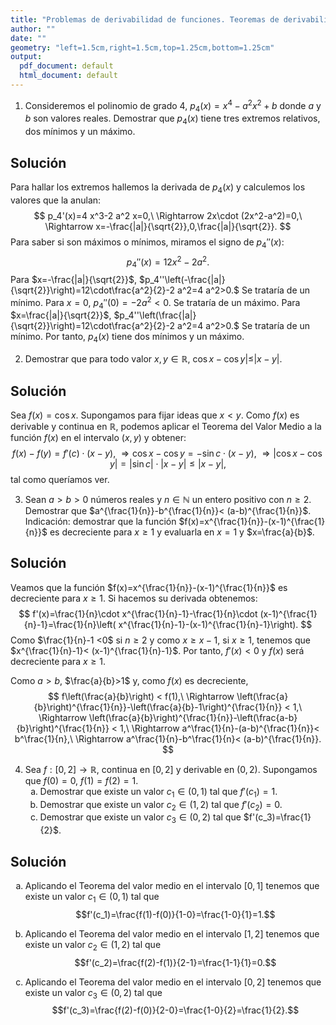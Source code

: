 ```yaml
---
title: "Problemas de derivabilidad de funciones. Teoremas de derivabilidad"
author: ""
date: ""
geometry: "left=1.5cm,right=1.5cm,top=1.25cm,bottom=1.25cm"
output:
  pdf_document: default
  html_document: default
---
```


1. Consideremos el polinomio de grado $4$, $p_4(x)=x^4-a^2 x^2+b$ donde $a$ y $b$ son valores reales. Demostrar que $p_4(x)$ tiene tres extremos relativos, dos mínimos y un máximo.



## Solución

Para hallar los extremos hallemos la derivada de $p_4(x)$ y calculemos los valores que la anulan:
$$
p_4'(x)=4 x^3-2 a^2 x=0,\ \Rightarrow 2x\cdot (2x^2-a^2)=0,\ \Rightarrow x=-\frac{|a|}{\sqrt{2}},0,\frac{|a|}{\sqrt{2}}.
$$
Para saber si son máximos o mínimos, miramos el signo de $p_4''(x)$:
$$
p_4''(x)=12 x^2-2 a^2.
$$
Para $x=-\frac{|a|}{\sqrt{2}}$, $p_4''\left(-\frac{|a|}{\sqrt{2}}\right)=12\cdot\frac{a^2}{2}-2 a^2=4 a^2>0.$ Se trataría de un mínimo.\newline
Para $x=0$, $p_4''(0)=-2 a^2< 0.$ Se trataría de un máximo.\newline
Para $x=\frac{|a|}{\sqrt{2}}$, $p_4''\left(\frac{|a|}{\sqrt{2}}\right)=12\cdot\frac{a^2}{2}-2 a^2=4 a^2>0.$ Se trataría de un mínimo.\newline
Por tanto, $p_4(x)$ tiene dos mínimos y un máximo.

\newpage

2. Demostrar que para todo valor $x,y\in\mathbb{R}$, $\cos x-\cos y|\leq |x-y|$.\newline\newline


## Solución

Sea $f(x)=\cos x$. Supongamos para fijar ideas que $x<y$. Como $f(x)$ es derivable y continua en $\mathbb{R}$, podemos aplicar el Teorema del Valor Medio a la función $f(x)$ en el intervalo $(x,y)$ y obtener:
$$
f(x)-f(y)=f'(c)\cdot (x-y),\ \Rightarrow \cos x-\cos y=-\sin c\cdot (x-y), \ \Rightarrow |\cos x-\cos y|=|\sin c|\cdot |x-y|\leq |x-y|,
$$
tal como queríamos ver.

\newpage



3. Sean $a>b>0$ números reales y $n\in\mathbb{N}$ un entero positivo con $n\geq 2$. Demostrar que $a^{\frac{1}{n}}-b^{\frac{1}{n}}< (a-b)^{\frac{1}{n}}$.\newline
Indicación: demostrar que la función $f(x)=x^{\frac{1}{n}}-(x-1)^{\frac{1}{n}}$ es decreciente para $x\geq 1$ y evaluarla en $x=1$ y $x=\frac{a}{b}$.

## Solución

Veamos que la función $f(x)=x^{\frac{1}{n}}-(x-1)^{\frac{1}{n}}$ es decreciente para $x\geq 1$. Si hacemos su derivada obtenemos:
$$
f'(x)=\frac{1}{n}\cdot x^{\frac{1}{n}-1}-\frac{1}{n}\cdot (x-1)^{\frac{1}{n}-1}=\frac{1}{n}\left( x^{\frac{1}{n}-1}-(x-1)^{\frac{1}{n}-1}\right).
$$
Como $\frac{1}{n}-1 <0$ si $n\geq 2$ y como $x\geq x-1$, si $x\geq 1$, tenemos que $x^{\frac{1}{n}-1}< (x-1)^{\frac{1}{n}-1}$. Por tanto, $f'(x)< 0$ y $f(x)$ será decreciente para $x\geq 1$.

Como $a >b$, $\frac{a}{b}>1$ y, como $f(x)$ es decreciente,
$$
f\left(\frac{a}{b}\right) < f(1),\ \Rightarrow \left(\frac{a}{b}\right)^{\frac{1}{n}}-\left(\frac{a}{b}-1\right)^{\frac{1}{n}} < 1,\ \Rightarrow \left(\frac{a}{b}\right)^{\frac{1}{n}}-\left(\frac{a-b}{b}\right)^{\frac{1}{n}} < 1,\ \Rightarrow a^\frac{1}{n}-(a-b)^{\frac{1}{n}}< b^\frac{1}{n},\ \Rightarrow a^\frac{1}{n}-b^\frac{1}{n}< (a-b)^{\frac{1}{n}}.
$$

\newpage

4. Sea $f:[0,2]\longrightarrow \mathbb{R}$, continua en $[0,2]$ y derivable en $(0,2)$. Supongamos que $f(0)=0,\ f(1)=f(2)=1$.
    a) Demostrar que existe un valor $c_1\in (0,1)$ tal que $f'(c_1)=1$.
    a) Demostrar que existe un valor $c_2\in (1,2)$ tal que $f'(c_2)=0$.
    a) Demostrar que existe un valor $c_3\in (0,2)$ tal que $f'(c_3)=\frac{1}{2}$.


## Solución

a) Aplicando el Teorema del valor medio en el intervalo $[0,1]$ tenemos que existe un valor $c_1\in (0,1)$ tal que $$f'(c_1)=\frac{f(1)-f(0)}{1-0}=\frac{1-0}{1}=1.$$

b) Aplicando el Teorema del valor medio en el intervalo $[1,2]$ tenemos que existe un valor $c_2\in (1,2)$ tal que $$f'(c_2)=\frac{f(2)-f(1)}{2-1}=\frac{1-1}{1}=0.$$

c) Aplicando el Teorema del valor medio en el intervalo $[0,2]$ tenemos que existe un valor $c_3\in (0,2)$ tal que $$f'(c_3)=\frac{f(2)-f(0)}{2-0}=\frac{1-0}{2}=\frac{1}{2}.$$

